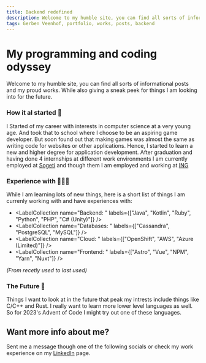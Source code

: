 ```yaml
---
title: Backend redefined
description: Welcome to my humble site, you can find all sorts of informational posts and my proud works. While also giving a sneak peek for you to try it out yourselves.
tags: Gerben Veenhof, portfolio, works, posts, backend
---
```



<Layout title="Home | Gerben Veenhof">

# My programming and coding odyssey

Welcome to my humble site, you can find all sorts of informational posts and my proud works. While also giving a sneak peek for things I am looking into for the future.

### How it al started 🐣

I Started of my career with interests in computer science at a very young age. And took that to school where I choose to be an aspiring game developer.
But soon found out that making games was almost the same as writing code for websites or other applications.
Hence, I started to learn a new and higher degree for application development.
After graduation and having done 4 internships at different work environments I am currently employed at [Sogeti](https://www.sogeti.nl/) and though them I am employed and working at
[ING](https://ing.nl/)

### Experience with 🧑🏻‍💻

While I am learning lots of new things, here is a short list of things I am currenly working with and have experiences with:

- <LabelCollection
    name="Backend: "
    labels={["Java", "Kotlin", "Ruby", "Python", "PHP", "C# (Unity)"]}
  />
- <LabelCollection
    name="Databases: "
    labels={["Cassandra", "PostgreSQL", "MySQL"]}
  />
- <LabelCollection
    name="Cloud: "
    labels={["OpenShift", "AWS", "Azure (Limited)"]}
  />  
- <LabelCollection
    name="Frontend: "
    labels={["Astro", "Vue", "NPM", "Yarn", "Nuxt"]}
  />

_(From recetly used to last used)_

### The Future 🚀

Things I want to look at in the future that peak my intrests include things like C/C++ and Rust. I really want to learn more lower level languages as well.
So for 2023's Advent of Code I might try out one of these languages.

<Glide />

## Want more info about me?

Sent me a message though one of the following socials or check my work experience on my [LinkedIn](https://www.linkedin.com/in/gerbenveenhof/) page.

</Layout>
